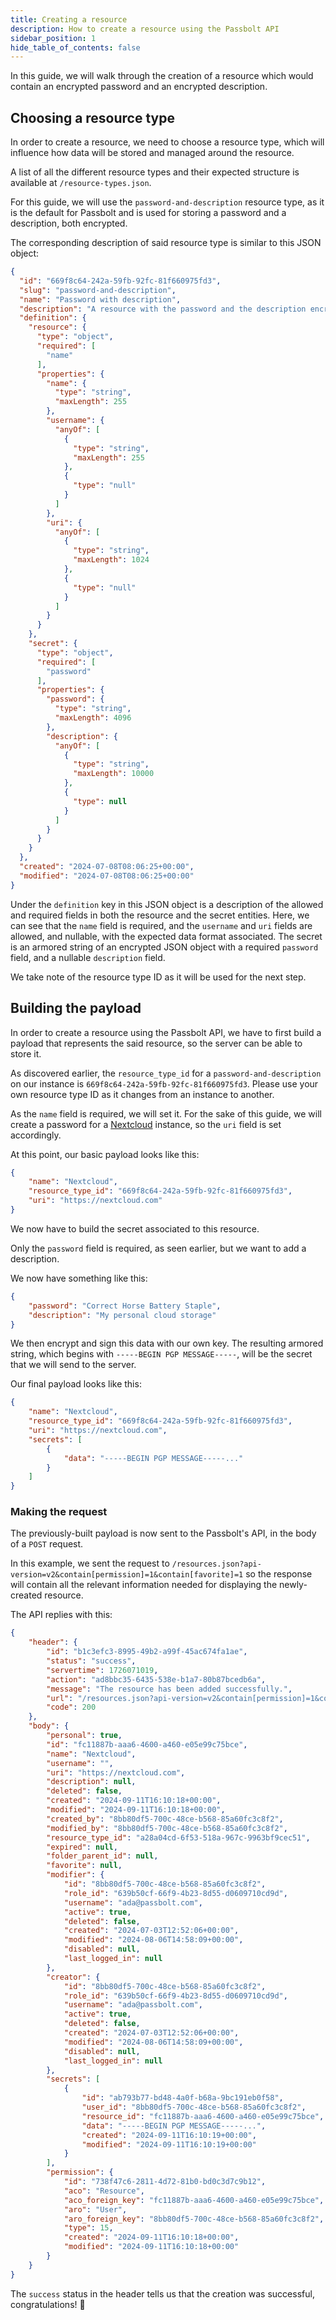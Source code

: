 ```yaml
---
title: Creating a resource
description: How to create a resource using the Passbolt API
sidebar_position: 1
hide_table_of_contents: false
---
```


In this guide, we will walk through the creation of a resource which would contain an encrypted password and an encrypted description.

## Choosing a resource type

In order to create a resource, we need to choose a resource type, which will influence how data will be stored and managed around the resource.

A list of all the different resource types and their expected structure is available at `/resource-types.json`.

For this guide, we will use the `password-and-description` resource type,
as it is the default for Passbolt and is used for storing a password and a description, both encrypted.

The corresponding description of said resource type is similar to this JSON object:

```json
{
  "id": "669f8c64-242a-59fb-92fc-81f660975fd3",
  "slug": "password-and-description",
  "name": "Password with description",
  "description": "A resource with the password and the description encrypted.",
  "definition": {
    "resource": {
      "type": "object",
      "required": [
        "name"
      ],
      "properties": {
        "name": {
          "type": "string",
          "maxLength": 255
        },
        "username": {
          "anyOf": [
            {
              "type": "string",
              "maxLength": 255
            },
            {
              "type": "null"
            }
          ]
        },
        "uri": {
          "anyOf": [
            {
              "type": "string",
              "maxLength": 1024
            },
            {
              "type": "null"
            }
          ]
        }
      }
    },
    "secret": {
      "type": "object",
      "required": [
        "password"
      ],
      "properties": {
        "password": {
          "type": "string",
          "maxLength": 4096
        },
        "description": {
          "anyOf": [
            {
              "type": "string",
              "maxLength": 10000
            },
            {
              "type": null
            }
          ]
        }
      }
    }
  },
  "created": "2024-07-08T08:06:25+00:00",
  "modified": "2024-07-08T08:06:25+00:00"
}
```

Under the `definition` key in this JSON object is a description of the allowed and required fields in both the resource and the secret entities.
Here, we can see that the `name` field is required, and the `username` and `uri` fields are allowed, and nullable, with the expected data format associated.
The secret is an armored string of an encrypted JSON object with a required `password` field, and a nullable `description` field.

We take note of the resource type ID as it will be used for the next step.

## Building the payload

In order to create a resource using the Passbolt API, we have to first build a payload that represents the said resource, so the server can be able to store it.

As discovered earlier, the `resource_type_id` for a `password-and-description` on our instance is `669f8c64-242a-59fb-92fc-81f660975fd3`.
Please use your own resource type ID as it changes from an instance to another.

As the `name` field is required, we will set it.
For the sake of this guide, we will create a password for a [Nextcloud](https://nextcloud.com/) instance, so the `uri` field is set accordingly.

At this point, our basic payload looks like this:

```json
{
    "name": "Nextcloud",
    "resource_type_id": "669f8c64-242a-59fb-92fc-81f660975fd3",
    "uri": "https://nextcloud.com"
}
```

We now have to build the secret associated to this resource.

Only the `password` field is required, as seen earlier, but we want to add a description.

We now have something like this:

```json
{
    "password": "Correct Horse Battery Staple",
    "description": "My personal cloud storage"
}
```

We then encrypt and sign this data with our own key.
The resulting armored string, which begins with `-----BEGIN PGP MESSAGE-----`, will be the secret that we will send to the server.

Our final payload looks like this:

```json
{
    "name": "Nextcloud",
    "resource_type_id": "669f8c64-242a-59fb-92fc-81f660975fd3",
    "uri": "https://nextcloud.com",
    "secrets": [
        {
            "data": "-----BEGIN PGP MESSAGE-----..."
        }
    ]
}
```

### Making the request

The previously-built payload is now sent to the Passbolt's API, in the body of a `POST` request.

In this example, we sent the request to `/resources.json?api-version=v2&contain[permission]=1&contain[favorite]=1` so the response will contain all the relevant information needed for displaying the newly-created resource.

The API replies with this:

```json
{
    "header": {
        "id": "b1c3efc3-8995-49b2-a99f-45ac674fa1ae",
        "status": "success",
        "servertime": 1726071019,
        "action": "ad8bbc35-6435-538e-b1a7-80b87bcedb6a",
        "message": "The resource has been added successfully.",
        "url": "/resources.json?api-version=v2&contain[permission]=1&contain[favorite]=1",
        "code": 200
    },
    "body": {
        "personal": true,
        "id": "fc11887b-aaa6-4600-a460-e05e99c75bce",
        "name": "Nextcloud",
        "username": "",
        "uri": "https://nextcloud.com",
        "description": null,
        "deleted": false,
        "created": "2024-09-11T16:10:18+00:00",
        "modified": "2024-09-11T16:10:18+00:00",
        "created_by": "8bb80df5-700c-48ce-b568-85a60fc3c8f2",
        "modified_by": "8bb80df5-700c-48ce-b568-85a60fc3c8f2",
        "resource_type_id": "a28a04cd-6f53-518a-967c-9963bf9cec51",
        "expired": null,
        "folder_parent_id": null,
        "favorite": null,
        "modifier": {
            "id": "8bb80df5-700c-48ce-b568-85a60fc3c8f2",
            "role_id": "639b50cf-66f9-4b23-8d55-d0609710cd9d",
            "username": "ada@passbolt.com",
            "active": true,
            "deleted": false,
            "created": "2024-07-03T12:52:06+00:00",
            "modified": "2024-08-06T14:58:09+00:00",
            "disabled": null,
            "last_logged_in": null
        },
        "creator": {
            "id": "8bb80df5-700c-48ce-b568-85a60fc3c8f2",
            "role_id": "639b50cf-66f9-4b23-8d55-d0609710cd9d",
            "username": "ada@passbolt.com",
            "active": true,
            "deleted": false,
            "created": "2024-07-03T12:52:06+00:00",
            "modified": "2024-08-06T14:58:09+00:00",
            "disabled": null,
            "last_logged_in": null
        },
        "secrets": [
            {
                "id": "ab793b77-bd48-4a0f-b68a-9bc191eb0f58",
                "user_id": "8bb80df5-700c-48ce-b568-85a60fc3c8f2",
                "resource_id": "fc11887b-aaa6-4600-a460-e05e99c75bce",
                "data": "-----BEGIN PGP MESSAGE-----...",
                "created": "2024-09-11T16:10:19+00:00",
                "modified": "2024-09-11T16:10:19+00:00"
            }
        ],
        "permission": {
            "id": "738f47c6-2811-4d72-81b0-bd0c3d7c9b12",
            "aco": "Resource",
            "aco_foreign_key": "fc11887b-aaa6-4600-a460-e05e99c75bce",
            "aro": "User",
            "aro_foreign_key": "8bb80df5-700c-48ce-b568-85a60fc3c8f2",
            "type": 15,
            "created": "2024-09-11T16:10:18+00:00",
            "modified": "2024-09-11T16:10:18+00:00"
        }
    }
}
```

The `success` status in the header tells us that the creation was successful, congratulations! 🎉

